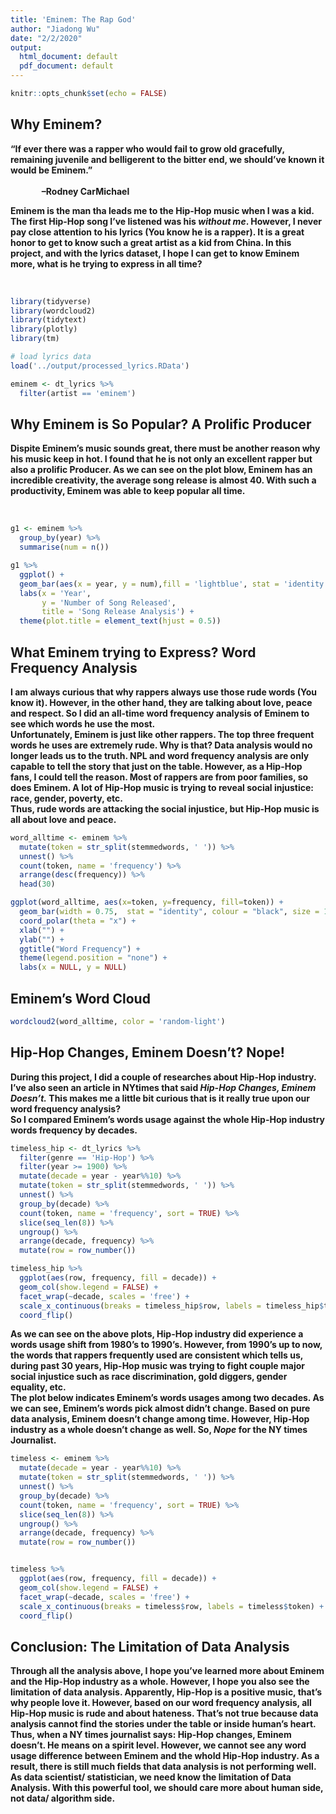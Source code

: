 ```yaml
---
title: 'Eminem: The Rap God'
author: "Jiadong Wu"
date: "2/2/2020"
output:
  html_document: default
  pdf_document: default
---
```


```r
knitr::opts_chunk$set(echo = FALSE)
```

## Why Eminem?

**"If ever there was a rapper who would fail to grow old gracefully, remaining juvenile and belligerent to the bitter end, we should've known it would be Eminem."** <br>
                                                        $\hspace{420pt}$  **--Rodney CarMichael**
<br>

**Eminem is the man tha leads me to the Hip-Hop music when I was a kid. The first Hip-Hop song I've listened was his *without me*. However, I never pay close attention to his lyrics (You know he is a rapper). It is a great honor to get to know such a great artist as a kid from China. In this project, and with the lyrics dataset, I hope I can get to know Eminem more, what is he trying to express in all time?**

<br>

```r
library(tidyverse)
library(wordcloud2)
library(tidytext)
library(plotly)
library(tm)
```

```r
# load lyrics data
load('../output/processed_lyrics.RData') 
```

```r
eminem <- dt_lyrics %>% 
  filter(artist == 'eminem')
```

## Why Eminem is So Popular? A Prolific Producer
**Dispite Eminem's music sounds great, there must be another reason why his music keep in hot. I found that he is not only an excellent rapper but also a prolific Producer. As we can see on the plot blow, Eminem has an incredible creativity, the average song release is almost 40. With such a productivity, Eminem was able to keep popular all time. **

<br>

```r
g1 <- eminem %>% 
  group_by(year) %>% 
  summarise(num = n())

g1 %>% 
  ggplot() +
  geom_bar(aes(x = year, y = num),fill = 'lightblue', stat = 'identity') +
  labs(x = 'Year',
       y = 'Number of Song Released',
       title = 'Song Release Analysis') +
  theme(plot.title = element_text(hjust = 0.5)) 
```

## What Eminem trying to Express? Word Frequency Analysis
**I am always curious that why rappers always use those rude words (You know it). However, in the other hand, they are talking about love, peace and respect. So I did an all-time word frequency analysis of Eminem to see which words he use the most.** 
<br>
**Unfortunately, Eminem is just like other rappers. The top three frequent words he uses are extremely rude. Why is that? Data analysis would no longer leads us to the truth. NPL and word frequency analysis are only capable to tell the story that just on the table. However, as a Hip-Hop fans, I could tell the reason. Most of rappers are from poor families, so does Eminem. A lot of Hip-Hop music is trying to reveal social injustice: race, gender, poverty, etc.** 
<br>
**Thus, rude words are attacking the social injustice, but Hip-Hop music is all about love and peace.**
<br>
```r
word_alltime <- eminem %>% 
  mutate(token = str_split(stemmedwords, ' ')) %>% 
  unnest() %>% 
  count(token, name = 'frequency') %>% 
  arrange(desc(frequency)) %>% 
  head(30)

ggplot(word_alltime, aes(x=token, y=frequency, fill=token)) + 
  geom_bar(width = 0.75,  stat = "identity", colour = "black", size = 1) +
  coord_polar(theta = "x") + 
  xlab("") + 
  ylab("") + 
  ggtitle("Word Frequency") +
  theme(legend.position = "none") + 
  labs(x = NULL, y = NULL)

```

## Eminem's Word Cloud 
```r
wordcloud2(word_alltime, color = 'random-light')
```

## Hip-Hop Changes, Eminem Doesn't? Nope!
**During this project, I did a couple of researches about Hip-Hop industry. I've also seen an article in NYtimes that said *Hip-Hop Changes, Eminem Doesn't.* This makes me a little bit curious that is it really true upon our word frequency analysis?**
<br>
**So I compared Eminem's words usage against the whole Hip-Hop industry words frequency by decades.**
<br>

```r
timeless_hip <- dt_lyrics %>% 
  filter(genre == 'Hip-Hop') %>% 
  filter(year >= 1900) %>% 
  mutate(decade = year - year%%10) %>% 
  mutate(token = str_split(stemmedwords, ' ')) %>% 
  unnest() %>% 
  group_by(decade) %>% 
  count(token, name = 'frequency', sort = TRUE) %>% 
  slice(seq_len(8)) %>% 
  ungroup() %>% 
  arrange(decade, frequency) %>% 
  mutate(row = row_number()) 

timeless_hip %>% 
  ggplot(aes(row, frequency, fill = decade)) +
  geom_col(show.legend = FALSE) +
  facet_wrap(~decade, scales = 'free') +
  scale_x_continuous(breaks = timeless_hip$row, labels = timeless_hip$token) +
  coord_flip() 
```
**As we can see on the above plots, Hip-Hop industry did experience a words usage shift from 1980's to 1990's. However, from 1990's up to now, the words that rappers frequently used are consistent which tells us, during past 30 years, Hip-Hop music was trying to fight couple major social injustice such as race discrimination, gold diggers, gender equality, etc.**
<br>
**The plot below indicates Eminem's words usages among two decades. As we can see, Eminem's words pick almost didn't change. Based on pure data analysis, Eminem doesn't change among time. However, Hip-Hop industry as a whole doesn't change as well. So, *Nope* for the NY times Journalist.**
```r
timeless <- eminem %>% 
  mutate(decade = year - year%%10) %>% 
  mutate(token = str_split(stemmedwords, ' ')) %>% 
  unnest() %>% 
  group_by(decade) %>% 
  count(token, name = 'frequency', sort = TRUE) %>% 
  slice(seq_len(8)) %>% 
  ungroup() %>% 
  arrange(decade, frequency) %>% 
  mutate(row = row_number()) 


timeless %>% 
  ggplot(aes(row, frequency, fill = decade)) +
  geom_col(show.legend = FALSE) +
  facet_wrap(~decade, scales = 'free') +
  scale_x_continuous(breaks = timeless$row, labels = timeless$token) +
  coord_flip()
```

## Conclusion: The Limitation of Data Analysis
**Through all the analysis above, I hope you've learned more about Eminem and the Hip-Hop industry as a whole. However, I hope you also see the limitation of data analysis. Apparently, Hip-Hop is a positive music, that's why people love it. However, based on our word frequency analysis, all Hip-Hop music is rude and about hateness. That's not true because data analysis cannot find the stories under the table or inside human's heart. Thus, when a NY times journalist says: Hip-Hop changes, Eminem doesn't. He means on a spirit level. However, we cannot see any word usage difference between Eminem and the whold Hip-Hop industry. As a result, there is still much fields that data analysis is not performing well. As data scientist/ statistician, we need know the limitation of Data Analysis. With this powerful tool, we should care more about human side, not data/ algorithm side.**

